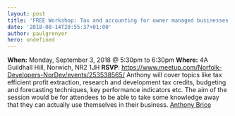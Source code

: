 ```yaml
---
layout: post
title: 'FREE Workshop: Tax and accounting for owner managed businesses'
date: '2018-08-14T20:55:37+01:00'
author: paulgrenyer
hero: undefined
---
```




**When:** Monday, September 3, 2018 @ 5:30pm to 6:30pm **Where:** 4A Guildhall Hill, Norwich, NR2 1JH **RSVP**: <https://www.meetup.com/Norfolk-Developers-NorDev/events/253538565/> Anthony will cover topics like tax efficient profit extraction, research and development tax credits, budgeting and forecasting techniques, key performance indicators etc. The aim of the session would be for attendees to be able to take some knowledge away that they can actually use themselves in their business. [Anthony Brice](https://www.ajbriceaccountancy.co.uk/)